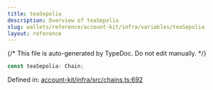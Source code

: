```yaml
---
title: teaSepolia
description: Overview of teaSepolia
slug: wallets/reference/account-kit/infra/variables/teaSepolia
layout: reference
---
```


{/* This file is auto-generated by TypeDoc. Do not edit manually. */}

```ts
const teaSepolia: Chain;
```

Defined in: [account-kit/infra/src/chains.ts:692](https://github.com/alchemyplatform/aa-sdk/blob/ad165355d980f9a16dd388088895bfc851df8656/account-kit/infra/src/chains.ts#L692)
